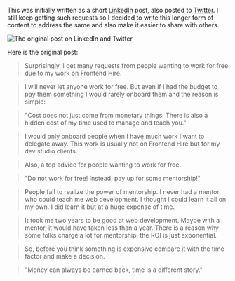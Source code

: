 This was initially written as a short [LinkedIn](https://www.linkedin.com/posts/yarala-hruthik-reddy_surprisingly-i-get-many-requests-from-people-activity-7214581210658848768-Aek5?utm_source=share&utm_medium=member_desktop) post, also posted to [Twitter](https://x.com/thisisyhr/status/1808785997456683412). I still keep getting such requests so I decided to write this longer form of content to address the same and also make it easier to share with others.

![The original post on LinkedIn and Twitter](./do-not-work-for-free.webp)

Here is the original post:

> Surprisingly, I get many requests from people wanting to work for free due to my work on Frontend Hire.

> I will never let anyone work for free. But even if I had the budget to pay them something I would rarely onboard them and the reason is simple: 

> "Cost does not just come from monetary things. There is also a hidden cost of my time used to manage and teach you."

> I would only onboard people when I have much work I want to delegate away. This work is usually not on Frontend Hire but for my dev studio clients.

> Also, a top advice for people wanting to work for free. 

> "Do not work for free! Instead, pay up for some mentorship!"

> People fail to realize the power of mentorship. I never had a mentor who could teach me web development. I thought I could learn it all on my own. I did learn it but at a huge expense of time.

> It took me two years to be good at web development. Maybe with a mentor, it would have taken less than a year. There is a reason why some folks charge a lot for mentorship, the ROI is just exponential.

> So, before you think something is expensive compare it with the time factor and make a decision.

> "Money can always be earned back, time is a different story."